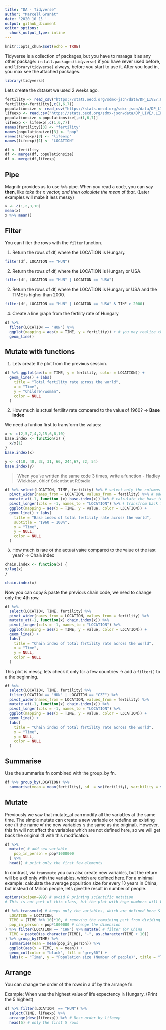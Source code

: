 ```yaml
---
title: "DA - Tidyverse"
author: "Marcell Granát"
date: '2020 10 15 '
output: github_document
editor_options: 
  chunk_output_type: inline
---
```


```r
knitr::opts_chunk$set(echo = TRUE)
```

Tidyverse is a collection of packages, but you have to managa it as any other package: `install.packages(tidyverse)` if you have never used before, and `library(tidyverse)` always, before you start to use it. After you load in, you max see the attached packages.
```r
library(tidyverse)
```

Lets create the dataset we used 2 weeks ago.

```r
fertility <- read_csv("https://stats.oecd.org/sdmx-json/data/DP_LIVE/.FERTILITY.../OECD?contentType=csv&detail=code&separator=comma&csv-lang=en")
fertility<-fertility[,c(1,6,7)]
populationsize <- read_csv("https://stats.oecd.org/sdmx-json/data/DP_LIVE/.POP.TOT.MLN_PER.A/OECD?contentType=csv&detail=code&separator=comma&csv-lang=en&startPeriod=1960&endPeriod=2018")
lifeexp <- read.csv("https://stats.oecd.org/sdmx-json/data/DP_LIVE/.LIFEEXP.TOT.YR.A/OECD?contentType=csv&detail=code&separator=comma&csv-lang=en&startPeriod=1960&endPeriod=2019")
populationsize <-populationsize[,c(1,6,7)]
lifeexp <- lifeexp[,c(1,6,7)]
names(fertility)[3] <- "fertility"
names(populationsize)[3] <- "pop"
names(lifeexp)[3] <- "lifeexp"
names(lifeexp)[1] <- "LOCATION"

df <- fertility
df <- merge(df, populationsize)
df <- merge(df,lifeexp)
```

## Pipe

Magnitr provides us to use `%>%` pipe. When you read a code, you can say **then**, like *take the x vector, and then calculate the mean of that*. (Later examples will make it less messy)

```r
x <- c(1,2,3,10)
mean(x)
x %>% mean()
```

## Filter

You can filter the rows with the `filter` function.

1) Return the rows of df, where the LOCATION is Hungary.

```r
filter(df, LOCATION == "HUN")
```

2) Return the rows of df, where the LOCATION is Hungary or USA.

```r
filter(df, LOCATION == "HUN" | LOCATION == "USA")
```

2) Return the rows of df, where the LOCATION is Hungary or USA and the TIME is higher than 2000.

```r
filter(df, LOCATION == "HUN" | LOCATION == "USA" & TIME > 2000)
```

4) Create a line graph from the fertility rate of Hungary

```r
df %>%
  filter(LOCATION == "HUN") %>%
  ggplot(mapping = aes(x = TIME, y = fertility)) + # you may realize that I only use the %>% before ggplot -> I do not need to create a new variable
  geom_line()
```

## Mutate with functions

1) Lets create the plot from the previous session.

```r
df %>% ggplot(aes(x = TIME, y = fertility, color = LOCATION)) + 
  geom_line() + labs(
    title = "Total fertility rate across the world",
    x = "Time",
    y = "Children/woman",
    color = NULL
  )
```

2) How much is actual fertility rate compared to the value of 1960? -> **Base index**

We need a funtion first to transform the values:

```r
x <- c(2,5,7,4,2,15,6,8,10)
base.index <- function(x) {
  x/x[1]
}
base.index(x)
```
```r
y <- c(10, 40, 33, 31, 66, 244,67, 32, 54)
base.index(y)
```
> When you've written the same code 3 times, write a function - Hadley Wickham, Chief Scientist at RStudio

```r
df %>% select(LOCATION, TIME, fertility) %>% # select only the columns we need
  pivot_wider(names_from = LOCATION, values_from = fertility) %>% # add a new column to each country
  mutate_at(-1, function (x) base.index(x)) %>% # calculate the base index to each column, except the 1st one
  pivot_longer(cols = -1, names_to = "LOCATION") %>% # transfrom back to 3 columns, in order to use it with ggplot
  ggplot(mapping = aes(x = TIME, y = value, color = LOCATION)) +
  geom_line() + labs(
    title = "Base index of total fertility rate across the world",
    subtitle = "1960 = 100%",
    x = "Time",
    y = NULL,
    color = NULL
  )
```

3) How much is rate of the actual value compared to the value of the last year? -> Chain index
```r
chain.index <- function(x) {
x/lag(x)
}
```

```r
chain.index(x)
```

Now you can copy & paste the previous chain code, we need to change only the 4th row.

```r
df %>%
  select(LOCATION, TIME, fertility) %>%
  pivot_wider(names_from = LOCATION, values_from = fertility) %>% 
  mutate_at(-1, function(x) chain.index(x)) %>% 
  pivot_longer(cols = -1, names_to = "LOCATION") %>% 
  ggplot(mapping = aes(x = TIME, y = value, color = LOCATION)) + 
  geom_line() + 
  labs(
    title = "Chain index of total fertility rate across the world",
    x = "Time",
    y = NULL,
    color = NULL
  )
```

This plot is messy, lets check it only for a few countries -> add a `filter()` to a the beginning.

```r
df %>%
  select(LOCATION, TIME, fertility) %>%
  filter(LOCATION == "HUN" | LOCATION == "CZE") %>% 
  pivot_wider(names_from = LOCATION, values_from = fertility) %>% 
  mutate_at(-1, function(x) chain.index(x)) %>% 
  pivot_longer(cols = -1, names_to = "LOCATION") %>% 
  ggplot(mapping = aes(x = TIME, y = value, color = LOCATION)) + 
  geom_line() + 
  labs(
    title = "Chain index of total fertility rate across the world",
    x = "Time",
    y = NULL,
    color = NULL
  )
```

## Summarise

Use the summarise fn combined with the group_by fn.

```r
df %>% group_by(LOCATION) %>% 
  summarise(mean = mean(fertility), sd  = sd(fertility), varibility = sd(fertility)/mean(fertility))
```

## Mutate

Previously we saw that mutate_at can modify all the variables at the same time. The simple mutate can create a new variable or redefine an existing one (if the name of the new variables is the same as the original). However, this fn will not affect the variables which are not defined here, so we will get back the original df with this modfication.

```r
df %>% 
  mutate( # add new variable
    pop_in_person = pop*1000000
  ) %>%
  head() # print only the first few elements
```
In contrast, via `transmute` you can also create new variables, but the return will be a df only with the variables, which are defined here.
For a minimal example: calculate the average population size for every 10 years in China, but instead of Million people, lets give the result in number of people.

```r
options(scipen=999) # avoid R printing scientific notation
# This is not part of this class, but the plot with huge numbers will be created with 9+10e if you miss this
```


```r
df %>% transmute( # keeps only the variables, which are defined here & u can add new ones
  LOCATION = LOCATION,
  TIME = (TIME %/% 10)*10, # removing the remaining part from dividing by 10
  pop_in_person = pop*1000000 # change the dimension
) %>% filter(LOCATION == "CHN") %>% mutate( # filter for China
  TIME = paste0(as.character(TIME), "-", as.character(TIME + 10))
) %>% group_by(TIME) %>%
  summarise(mean = mean(pop_in_person)) %>%
  ggplot(aes(x = TIME, y = mean)) +
  geom_col(color = "black", fill = "grey60") + 
  labs(x = "Time", y = "Population size (Number of people)", title = "The mean of the population size for every 10 years in China")
```

## Arrange
You can change the order of the rows in a df by the arrange fn.

Example: When was the highest value of life expectency in Hungary. (Print the 5 highest)
```r
df %>% filter(LOCATION  == "HUN") %>%
  select(TIME, lifeexp) %>% 
  arrange(desc(lifeexp)) %>% # Desc order by lifeexp
  head(5) # only the first 5 rows
```